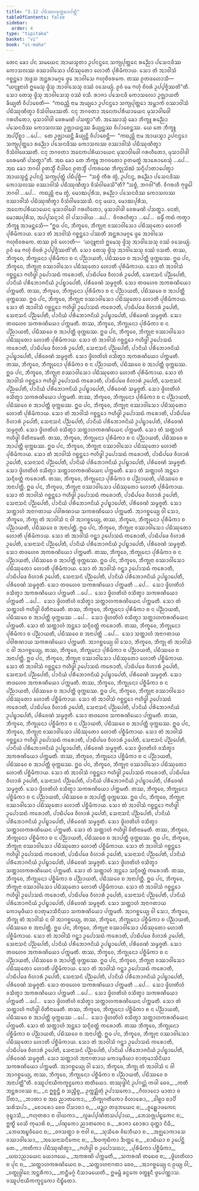 ```yaml
---
title: "3.12 ᨸᨭᩥᩔᩅᨴᩩᨠ᩠ᨠᨭᩣᨸᨲ᩠ᨲᩥ"
tableOfContents: false
sidebar:
  order: 4
type: "tipitaka"
basket: "vi"
book: "vi-maha"
---
```



<DynamicBreadcrumb />

<Division number="206" book="vi-maha">

<Paragraph number="918" book="vi-maha">
ᨲᩮᨶ ᨡᩮᩣ ᨸᨶ ᩈᨾᨿᩮᨶ ᩋᩣᨿᩈ᩠ᨾᨲᩣ ᩏᨸᨶᨶ᩠ᨴᩮᨶ ᩈᨠ᩠ᨿᨸᩩᨲ᩠ᨲᩮᨶ ᩁᨬ᩠ᨬᩮᩣ ᨸᩈᩮᨶᨴᩥᩔ ᨠᩮᩣᩈᩃᩔ ᩅᩔᩣᩅᩤᩈᩮᩣ ᨸᨭᩥᩔᩩᨲᩮᩣ ᩉᩮᩣᨲᩥ ᨸᩩᩁᩥᨾᩥᨠᩣᨿ. ᩈᩮᩣ ᨲᩴ ᩋᩣᩅᩤᩈᩴ ᨣᨧ᩠ᨨᨶ᩠ᨲᩮᩣ ᩋᨴ᩠ᨴᩈ ᩋᨶ᩠ᨲᩁᩣᨾᨣ᩠ᨣᩮ ᨴ᩠ᩅᩮ ᩋᩣᩅᩤᩈᩮ ᨻᩉᩩᨧᩦᩅᩁᨠᩮ. ᨲᩔ ᩑᨲᨴᩉᩮᩣᩈᩥ—  “ᨿᨶ᩠ᨶᩪᨶᩣᩉᩴ ᩍᨾᩮᩈᩩ ᨴ᩠ᩅᩦᩈᩩ ᩋᩣᩅᩤᩈᩮᩈᩩ ᩅᩔᩴ ᩅᩈᩮᨿ᩠ᨿᩴ. ᩑᩅᩴ ᨾᩮ ᨻᩉᩩᩴ ᨧᩦᩅᩁᩴ ᩏᨸ᩠ᨸᨩ᩠ᨩᩥᩔᨲᩦ”ᨲᩥ. ᩈᩮᩣ ᨲᩮᩈᩩ ᨴ᩠ᩅᩦᩈᩩ ᩋᩣᩅᩤᩈᩮᩈᩩ ᩅᩔᩴ ᩅᩈᩥ. ᩁᩣᨩᩣ ᨸᩈᩮᨶᨴᩥ ᨠᩮᩣᩈᩃᩮᩣ ᩏᨩ᩠ᨫᩣᨿᨲᩥ ᨡᩥᨿ᩠ᨿᨲᩥ ᩅᩥᨸᩣᨧᩮᨲᩥ—  “ᨠᨳᨬ᩠ᩉᩥ ᨶᩣᨾ ᩋᨿ᩠ᨿᩮᩣ ᩏᨸᨶᨶ᩠ᨴᩮᩣ ᩈᨠ᩠ᨿᨸᩩᨲ᩠ᨲᩮᩣ ᩋᨾ᩠ᩉᩣᨠᩴ ᩅᩔᩣᩅᩤᩈᩴ ᨸᨭᩥᩔᩩᨱᩥᨲ᩠ᩅᩣ ᩅᩥᩈᩴᩅᩤᨴᩮᩔᨲᩥ. ᨶᨶᩩ ᨽᨣᩅᨲᩣ ᩋᨶᩮᨠᨸᩁᩥᨿᩣᨿᩮᨶ ᨾᩩᩈᩣᩅᩤᨴᩮᩤ ᨣᩁᩉᩥᨲᩮᩣ, ᨾᩩᩈᩣᩅᩤᨴᩤ ᩅᩮᩁᨾᨱᩦ ᨸᩈᨲ᩠ᨳᩣ”ᨲᩥ.
</Paragraph>

<Paragraph number="919" book="vi-maha">
ᩋᩔᩮᩣᩈᩩᩴ ᨡᩮᩣ ᨽᩥᨠ᩠ᨡᩪ ᩁᨬ᩠ᨬᩮᩣ ᨸᩈᩮᨶᨴᩥᩔ ᨠᩮᩣᩈᩃᩔ ᩏᨩ᩠ᨫᩣᨿᨶ᩠ᨲᩔ ᨡᩥᨿ᩠ᨿᨶ᩠ᨲᩔ ᩅᩥᨸᩣᨧᩮᨶ᩠ᨲᩔ. ᨿᩮ ᨲᩮ ᨽᩥᨠ᩠ᨡᩪ ᩋᨸ᩠ᨸᩥᨧ᩠ᨨᩣ …ᨸᩮ…  ᨲᩮ ᩏᨩ᩠ᨫᩣᨿᨶ᩠ᨲᩥ ᨡᩥᨿ᩠ᨿᨶ᩠ᨲᩥ ᩅᩥᨸᩣᨧᩮᨶ᩠ᨲᩥ—  “ᨠᨳᨬ᩠ᩉᩥ ᨶᩣᨾ ᩋᩣᨿᩈ᩠ᨾᩣ ᩏᨸᨶᨶ᩠ᨴᩮᩣ ᩈᨠ᩠ᨿᨸᩩᨲ᩠ᨲᩮᩣ ᩁᨬ᩠ᨬᩮᩣ ᨸᩈᩮᨶᨴᩥᩔ ᨠᩮᩣᩈᩃᩔ ᩅᩔᩣᩅᩤᩈᩴ ᨸᨭᩥᩔᩩᨱᩥᨲ᩠ᩅᩣ ᩅᩥᩈᩴᩅᩤᨴᩮᩔᨲᩥ. ᨶᨶᩩ ᨽᨣᩅᨲᩣ ᩋᨶᩮᨠᨸᩁᩥᨿᩣᨿᩮᨶ ᨾᩩᩈᩣᩅᩤᨴᩮᩤ ᨣᩁᩉᩥᨲᩮᩣ, ᨾᩩᩈᩣᩅᩤᨴᩤ ᩅᩮᩁᨾᨱᩦ ᨸᩈᨲ᩠ᨳᩣ”ᨲᩥ. ᩋᨳ ᨡᩮᩣ ᨲᩮ ᨽᩥᨠ᩠ᨡᩪ ᨽᨣᩅᨲᩮᩣ ᩑᨲᨾᨲ᩠ᨳᩴ ᩋᩣᩁᩮᩣᨧᩮᩈᩩᩴ …ᨸᩮ…  ᩋᨳ ᨡᩮᩣ ᨽᨣᩅᩤ ᩑᨲᩈ᩠ᨾᩥᩴ ᨶᩥᨴᩤᨶᩮ ᩑᨲᩈ᩠ᨾᩥᩴ ᨸᨠᩁᨱᩮ ᨽᩥᨠ᩠ᨡᩩᩈᩴᨥᩴ ᩈᨶ᩠ᨶᩥᨸᩣᨲᩣᨸᩮᨲ᩠ᩅᩣ ᩋᩣᨿᩈ᩠ᨾᨶ᩠ᨲᩴ ᩏᨸᨶᨶ᩠ᨴᩴ ᩈᨠ᩠ᨿᨸᩩᨲ᩠ᨲᩴ ᨸᨭᩥᨸᩩᨧ᩠ᨨᩥ—  “ᩈᨧ᩠ᨧᩴ ᨠᩥᩁ ᨲ᩠ᩅᩴ, ᩏᨸᨶᨶ᩠ᨴ, ᩁᨬ᩠ᨬᩮᩣ ᨸᩈᩮᨶᨴᩥᩔ ᨠᩮᩣᩈᩃᩔ ᩅᩔᩣᩅᩤᩈᩴ ᨸᨭᩥᩔᩩᨱᩥᨲ᩠ᩅᩣ ᩅᩥᩈᩴᩅᩤᨴᩮᩈᩦ”ᨲᩥ? “ᩈᨧ᩠ᨧᩴ, ᨽᨣᩅᩤ”ᨲᩥ. ᩅᩥᨣᩁᩉᩥ ᨻᩩᨴ᩠ᨵᩮᩤ ᨽᨣᩅᩤ …ᨸᩮ…  ᨠᨳᨬ᩠ᩉᩥ ᨶᩣᨾ ᨲ᩠ᩅᩴ, ᨾᩮᩣᨥᨸᩩᩁᩥᩈ, ᩁᨬ᩠ᨬᩮᩣ ᨸᩈᩮᨶᨴᩥᩔ ᨠᩮᩣᩈᩃᩔ ᩅᩔᩣᩅᩤᩈᩴ ᨸᨭᩥᩔᩩᨱᩥᨲ᩠ᩅᩣ ᩅᩥᩈᩴᩅᩤᨴᩮᩔᩈᩥ. ᨶᨶᩩ ᨾᨿᩣ, ᨾᩮᩣᨥᨸᩩᩁᩥᩈ, ᩋᨶᩮᨠᨸᩁᩥᨿᩣᨿᩮᨶ ᨾᩩᩈᩣᩅᩤᨴᩮᩤ ᨣᩁᩉᩥᨲᩮᩣ, ᨾᩩᩈᩣᩅᩤᨴᩤ ᩅᩮᩁᨾᨱᩦ ᨸᩈᨲ᩠ᨳᩣ. ᨶᩮᨲᩴ, ᨾᩮᩣᨥᨸᩩᩁᩥᩈ, ᩋᨸ᩠ᨸᩈᨶ᩠ᨶᩣᨶᩴ ᩅᩤ ᨸᩈᩣᨴᩤᨿ …ᨸᩮ…  ᩅᩥᨣᩁᩉᩥᨲ᩠ᩅᩣ …ᨸᩮ…  ᨵᨾ᩠ᨾᩥᩴ ᨠᨳᩴ ᨠᨲ᩠ᩅᩣ ᨽᩥᨠ᩠ᨡᩪ ᩋᩣᨾᨶ᩠ᨲᩮᩈᩥ—
</Paragraph>

</Division>
<Division number="207" book="vi-maha">

<Paragraph number="920" book="vi-maha">
“ᩍᨵ ᨸᨶ, ᨽᩥᨠ᩠ᨡᩅᩮ, ᨽᩥᨠ᩠ᨡᩩᨶᩣ ᩅᩔᩣᩅᩤᩈᩮᩣ ᨸᨭᩥᩔᩩᨲᩮᩣ ᩉᩮᩣᨲᩥ ᨸᩩᩁᩥᨾᩥᨠᩣᨿ. ᩈᩮᩣ ᨲᩴ ᩋᩣᩅᩤᩈᩴ ᨣᨧ᩠ᨨᨶ᩠ᨲᩮᩣ ᨸᩔᨲᩥ ᩋᨶ᩠ᨲᩁᩣᨾᨣ᩠ᨣᩮ ᨴ᩠ᩅᩮ ᩋᩣᩅᩤᩈᩮ ᨻᩉᩩᨧᩦᩅᩁᨠᩮ. ᨲᩔ ᩑᩅᩴ ᩉᩮᩣᨲᩥ—  ‘ᨿᨶ᩠ᨶᩪᨶᩣᩉᩴ ᩍᨾᩮᩈᩩ ᨴ᩠ᩅᩦᩈᩩ ᩋᩣᩅᩤᩈᩮᩈᩩ ᩅᩔᩴ ᩅᩈᩮᨿ᩠ᨿᩴ. ᩑᩅᩴ ᨾᩮ ᨻᩉᩩᩴ ᨧᩦᩅᩁᩴ ᩏᨸ᩠ᨸᨩ᩠ᨩᩥᩔᨲᩦ’ᨲᩥ. ᩈᩮᩣ ᨲᩮᩈᩩ ᨴ᩠ᩅᩦᩈᩩ ᩋᩣᩅᩤᩈᩮᩈᩩ ᩅᩔᩴ ᩅᩈᨲᩥ. ᨲᩔ, ᨽᩥᨠ᩠ᨡᩅᩮ, ᨽᩥᨠ᩠ᨡᩩᨶᩮᩣ ᨸᩩᩁᩥᨾᩥᨠᩣ ᨧ ᨶ ᨸᨬ᩠ᨬᩣᨿᨲᩥ, ᨸᨭᩥᩔᩅᩮ ᨧ ᩋᩣᨸᨲ᩠ᨲᩥ ᨴᩩᨠ᩠ᨠᨭᩔ.
</Paragraph>

<Paragraph number="921" book="vi-maha">
ᩍᨵ ᨸᨶ, ᨽᩥᨠ᩠ᨡᩅᩮ, ᨽᩥᨠ᩠ᨡᩩᨶᩣ ᩅᩔᩣᩅᩤᩈᩮᩣ ᨸᨭᩥᩔᩩᨲᩮᩣ ᩉᩮᩣᨲᩥ ᨸᩩᩁᩥᨾᩥᨠᩣᨿ. ᩈᩮᩣ ᨲᩴ ᩋᩣᩅᩤᩈᩴ ᨣᨧ᩠ᨨᨶ᩠ᨲᩮᩣ ᨻᩉᩥᨴ᩠ᨵᩤ ᩏᨸᩮᩣᩈᨳᩴ ᨠᩁᩮᩣᨲᩥ, ᨸᩣᨭᩥᨸᨴᩮ ᩅᩥᩉᩣᩁᩴ ᩏᨸᩮᨲᩥ, ᩈᩮᨶᩣᩈᨶᩴ ᨸᨬ᩠ᨬᨸᩮᨲᩥ, ᨸᩣᨶᩦᨿᩴ ᨸᩁᩥᨽᩮᩣᨩᨶᩦᨿᩴ ᩏᨸᨭ᩠ᨮᩣᨸᩮᨲᩥ, ᨸᩁᩥᩅᩮᨱᩴ ᩈᨾ᩠ᨾᨩ᩠ᨩᨲᩥ. ᩈᩮᩣ ᨲᨴᩉᩮᩅ ᩋᨠᩁᨱᩦᨿᩮᩣ ᨸᨠ᩠ᨠᨾᨲᩥ. ᨲᩔ, ᨽᩥᨠ᩠ᨡᩅᩮ, ᨽᩥᨠ᩠ᨡᩩᨶᩮᩣ ᨸᩩᩁᩥᨾᩥᨠᩣ ᨧ ᨶ ᨸᨬ᩠ᨬᩣᨿᨲᩥ, ᨸᨭᩥᩔᩅᩮ ᨧ ᩋᩣᨸᨲ᩠ᨲᩥ ᨴᩩᨠ᩠ᨠᨭᩔ.
</Paragraph>

<Paragraph number="922" book="vi-maha">
ᩍᨵ ᨸᨶ, ᨽᩥᨠ᩠ᨡᩅᩮ, ᨽᩥᨠ᩠ᨡᩩᨶᩣ ᩅᩔᩣᩅᩤᩈᩮᩣ ᨸᨭᩥᩔᩩᨲᩮᩣ ᩉᩮᩣᨲᩥ ᨸᩩᩁᩥᨾᩥᨠᩣᨿ. ᩈᩮᩣ ᨲᩴ ᩋᩣᩅᩤᩈᩴ ᨣᨧ᩠ᨨᨶ᩠ᨲᩮᩣ ᨻᩉᩥᨴ᩠ᨵᩤ ᩏᨸᩮᩣᩈᨳᩴ ᨠᩁᩮᩣᨲᩥ, ᨸᩣᨭᩥᨸᨴᩮ ᩅᩥᩉᩣᩁᩴ ᩏᨸᩮᨲᩥ, ᩈᩮᨶᩣᩈᨶᩴ ᨸᨬ᩠ᨬᨸᩮᨲᩥ, ᨸᩣᨶᩦᨿᩴ ᨸᩁᩥᨽᩮᩣᨩᨶᩦᨿᩴ ᩏᨸᨭ᩠ᨮᩣᨸᩮᨲᩥ, ᨸᩁᩥᩅᩮᨱᩴ ᩈᨾ᩠ᨾᨩ᩠ᨩᨲᩥ. ᩈᩮᩣ ᨲᨴᩉᩮᩅ ᩈᨠᩁᨱᩦᨿᩮᩣ ᨸᨠ᩠ᨠᨾᨲᩥ. ᨲᩔ, ᨽᩥᨠ᩠ᨡᩅᩮ, ᨽᩥᨠ᩠ᨡᩩᨶᩮᩣ ᨸᩩᩁᩥᨾᩥᨠᩣ ᨧ ᨶ ᨸᨬ᩠ᨬᩣᨿᨲᩥ, ᨸᨭᩥᩔᩅᩮ ᨧ ᩋᩣᨸᨲ᩠ᨲᩥ ᨴᩩᨠ᩠ᨠᨭᩔ.
</Paragraph>

<Paragraph number="923" book="vi-maha">
ᩍᨵ ᨸᨶ, ᨽᩥᨠ᩠ᨡᩅᩮ, ᨽᩥᨠ᩠ᨡᩩᨶᩣ ᩅᩔᩣᩅᩤᩈᩮᩣ ᨸᨭᩥᩔᩩᨲᩮᩣ ᩉᩮᩣᨲᩥ ᨸᩩᩁᩥᨾᩥᨠᩣᨿ. ᩈᩮᩣ ᨲᩴ ᩋᩣᩅᩤᩈᩴ ᨣᨧ᩠ᨨᨶ᩠ᨲᩮᩣ ᨻᩉᩥᨴ᩠ᨵᩤ ᩏᨸᩮᩣᩈᨳᩴ ᨠᩁᩮᩣᨲᩥ, ᨸᩣᨭᩥᨸᨴᩮ ᩅᩥᩉᩣᩁᩴ ᩏᨸᩮᨲᩥ, ᩈᩮᨶᩣᩈᨶᩴ ᨸᨬ᩠ᨬᨸᩮᨲᩥ, ᨸᩣᨶᩦᨿᩴ ᨸᩁᩥᨽᩮᩣᨩᨶᩦᨿᩴ ᩏᨸᨭ᩠ᨮᩣᨸᩮᨲᩥ, ᨸᩁᩥᩅᩮᨱᩴ ᩈᨾ᩠ᨾᨩ᩠ᨩᨲᩥ. ᩈᩮᩣ ᨴ᩠ᩅᩦᩉᨲᩦᩉᩴ ᩅᩈᩥᨲ᩠ᩅᩣ ᩋᨠᩁᨱᩦᨿᩮᩣ ᨸᨠ᩠ᨠᨾᨲᩥ. ᨲᩔ, ᨽᩥᨠ᩠ᨡᩅᩮ, ᨽᩥᨠ᩠ᨡᩩᨶᩮᩣ ᨸᩩᩁᩥᨾᩥᨠᩣ ᨧ ᨶ ᨸᨬ᩠ᨬᩣᨿᨲᩥ, ᨸᨭᩥᩔᩅᩮ ᨧ ᩋᩣᨸᨲ᩠ᨲᩥ ᨴᩩᨠ᩠ᨠᨭᩔ.
</Paragraph>

<Paragraph number="924" book="vi-maha">
ᩍᨵ ᨸᨶ, ᨽᩥᨠ᩠ᨡᩅᩮ, ᨽᩥᨠ᩠ᨡᩩᨶᩣ ᩅᩔᩣᩅᩤᩈᩮᩣ ᨸᨭᩥᩔᩩᨲᩮᩣ ᩉᩮᩣᨲᩥ ᨸᩩᩁᩥᨾᩥᨠᩣᨿ. ᩈᩮᩣ ᨲᩴ ᩋᩣᩅᩤᩈᩴ ᨣᨧ᩠ᨨᨶ᩠ᨲᩮᩣ ᨻᩉᩥᨴ᩠ᨵᩤ ᩏᨸᩮᩣᩈᨳᩴ ᨠᩁᩮᩣᨲᩥ, ᨸᩣᨭᩥᨸᨴᩮ ᩅᩥᩉᩣᩁᩴ ᩏᨸᩮᨲᩥ, ᩈᩮᨶᩣᩈᨶᩴ ᨸᨬ᩠ᨬᨸᩮᨲᩥ, ᨸᩣᨶᩦᨿᩴ ᨸᩁᩥᨽᩮᩣᨩᨶᩦᨿᩴ ᩏᨸᨭ᩠ᨮᩣᨸᩮᨲᩥ, ᨸᩁᩥᩅᩮᨱᩴ ᩈᨾ᩠ᨾᨩ᩠ᨩᨲᩥ. ᩈᩮᩣ ᨴ᩠ᩅᩦᩉᨲᩦᩉᩴ ᩅᩈᩥᨲ᩠ᩅᩣ ᩈᨠᩁᨱᩦᨿᩮᩣ ᨸᨠ᩠ᨠᨾᨲᩥ. ᨲᩔ, ᨽᩥᨠ᩠ᨡᩅᩮ, ᨽᩥᨠ᩠ᨡᩩᨶᩮᩣ ᨸᩩᩁᩥᨾᩥᨠᩣ ᨧ ᨶ ᨸᨬ᩠ᨬᩣᨿᨲᩥ, ᨸᨭᩥᩔᩅᩮ ᨧ ᩋᩣᨸᨲ᩠ᨲᩥ ᨴᩩᨠ᩠ᨠᨭᩔ.
</Paragraph>

<Paragraph number="925" book="vi-maha">
ᩍᨵ ᨸᨶ, ᨽᩥᨠ᩠ᨡᩅᩮ, ᨽᩥᨠ᩠ᨡᩩᨶᩣ ᩅᩔᩣᩅᩤᩈᩮᩣ ᨸᨭᩥᩔᩩᨲᩮᩣ ᩉᩮᩣᨲᩥ ᨸᩩᩁᩥᨾᩥᨠᩣᨿ. ᩈᩮᩣ ᨲᩴ ᩋᩣᩅᩤᩈᩴ ᨣᨧ᩠ᨨᨶ᩠ᨲᩮᩣ ᨻᩉᩥᨴ᩠ᨵᩤ ᩏᨸᩮᩣᩈᨳᩴ ᨠᩁᩮᩣᨲᩥ, ᨸᩣᨭᩥᨸᨴᩮ ᩅᩥᩉᩣᩁᩴ ᩏᨸᩮᨲᩥ, ᩈᩮᨶᩣᩈᨶᩴ ᨸᨬ᩠ᨬᨸᩮᨲᩥ, ᨸᩣᨶᩦᨿᩴ ᨸᩁᩥᨽᩮᩣᨩᨶᩦᨿᩴ ᩏᨸᨭ᩠ᨮᩣᨸᩮᨲᩥ, ᨸᩁᩥᩅᩮᨱᩴ ᩈᨾ᩠ᨾᨩ᩠ᨩᨲᩥ. ᩈᩮᩣ ᨴ᩠ᩅᩦᩉᨲᩦᩉᩴ ᩅᩈᩥᨲ᩠ᩅᩣ ᩈᨲ᩠ᨲᩣᩉᨠᩁᨱᩦᨿᩮᨶ ᨸᨠ᩠ᨠᨾᨲᩥ. ᩈᩮᩣ ᨲᩴ ᩈᨲ᩠ᨲᩣᩉᩴ ᨻᩉᩥᨴ᩠ᨵᩤ ᩅᩦᨲᩥᨶᩣᨾᩮᨲᩥ. ᨲᩔ, ᨽᩥᨠ᩠ᨡᩅᩮ, ᨽᩥᨠ᩠ᨡᩩᨶᩮᩣ ᨸᩩᩁᩥᨾᩥᨠᩣ ᨧ ᨶ ᨸᨬ᩠ᨬᩣᨿᨲᩥ, ᨸᨭᩥᩔᩅᩮ ᨧ ᩋᩣᨸᨲ᩠ᨲᩥ ᨴᩩᨠ᩠ᨠᨭᩔ.
</Paragraph>

<Paragraph number="926" book="vi-maha">
ᩍᨵ ᨸᨶ, ᨽᩥᨠ᩠ᨡᩅᩮ, ᨽᩥᨠ᩠ᨡᩩᨶᩣ ᩅᩔᩣᩅᩤᩈᩮᩣ ᨸᨭᩥᩔᩩᨲᩮᩣ ᩉᩮᩣᨲᩥ ᨸᩩᩁᩥᨾᩥᨠᩣᨿ. ᩈᩮᩣ ᨲᩴ ᩋᩣᩅᩤᩈᩴ ᨣᨧ᩠ᨨᨶ᩠ᨲᩮᩣ ᨻᩉᩥᨴ᩠ᨵᩤ ᩏᨸᩮᩣᩈᨳᩴ ᨠᩁᩮᩣᨲᩥ, ᨸᩣᨭᩥᨸᨴᩮ ᩅᩥᩉᩣᩁᩴ ᩏᨸᩮᨲᩥ, ᩈᩮᨶᩣᩈᨶᩴ ᨸᨬ᩠ᨬᨸᩮᨲᩥ, ᨸᩣᨶᩦᨿᩴ ᨸᩁᩥᨽᩮᩣᨩᨶᩦᨿᩴ ᩏᨸᨭ᩠ᨮᩣᨸᩮᨲᩥ, ᨸᩁᩥᩅᩮᨱᩴ ᩈᨾ᩠ᨾᨩ᩠ᨩᨲᩥ. ᩈᩮᩣ ᨴ᩠ᩅᩦᩉᨲᩦᩉᩴ ᩅᩈᩥᨲ᩠ᩅᩣ ᩈᨲ᩠ᨲᩣᩉᨠᩁᨱᩦᨿᩮᨶ ᨸᨠ᩠ᨠᨾᨲᩥ. ᩈᩮᩣ ᨲᩴ ᩈᨲ᩠ᨲᩣᩉᩴ ᩋᨶ᩠ᨲᩮᩣ ᩈᨶ᩠ᨶᩥᩅᨲ᩠ᨲᩴ ᨠᩁᩮᩣᨲᩥ. ᨲᩔ, ᨽᩥᨠ᩠ᨡᩅᩮ, ᨽᩥᨠ᩠ᨡᩩᨶᩮᩣ ᨸᩩᩁᩥᨾᩥᨠᩣ ᨧ ᨸᨬ᩠ᨬᩣᨿᨲᩥ, ᨸᨭᩥᩔᩅᩮ ᨧ ᩋᨶᩣᨸᨲ᩠ᨲᩥ.
</Paragraph>

<Paragraph number="927" book="vi-maha">
ᩍᨵ ᨸᨶ, ᨽᩥᨠ᩠ᨡᩅᩮ, ᨽᩥᨠ᩠ᨡᩩᨶᩣ ᩅᩔᩣᩅᩤᩈᩮᩣ ᨸᨭᩥᩔᩩᨲᩮᩣ ᩉᩮᩣᨲᩥ ᨸᩩᩁᩥᨾᩥᨠᩣᨿ. ᩈᩮᩣ ᨲᩴ ᩋᩣᩅᩤᩈᩴ ᨣᨧ᩠ᨨᨶ᩠ᨲᩮᩣ ᨻᩉᩥᨴ᩠ᨵᩤ ᩏᨸᩮᩣᩈᨳᩴ ᨠᩁᩮᩣᨲᩥ, ᨸᩣᨭᩥᨸᨴᩮ ᩅᩥᩉᩣᩁᩴ ᩏᨸᩮᨲᩥ, ᩈᩮᨶᩣᩈᨶᩴ ᨸᨬ᩠ᨬᨸᩮᨲᩥ, ᨸᩣᨶᩦᨿᩴ ᨸᩁᩥᨽᩮᩣᨩᨶᩦᨿᩴ ᩏᨸᨭ᩠ᨮᩣᨸᩮᨲᩥ, ᨸᩁᩥᩅᩮᨱᩴ ᩈᨾ᩠ᨾᨩ᩠ᨩᨲᩥ. ᩈᩮᩣ ᩈᨲ᩠ᨲᩣᩉᩴ ᩋᨶᩣᨣᨲᩣᨿ ᨸᩅᩤᩁᨱᩣᨿ ᩈᨠᩁᨱᩦᨿᩮᩣ ᨸᨠ᩠ᨠᨾᨲᩥ. ᩋᩣᨣᨧ᩠ᨨᩮᨿ᩠ᨿ ᩅᩤ ᩈᩮᩣ, ᨽᩥᨠ᩠ᨡᩅᩮ, ᨽᩥᨠ᩠ᨡᩩ ᨲᩴ ᩋᩣᩅᩤᩈᩴ ᨶ ᩅᩤ ᩋᩣᨣᨧ᩠ᨨᩮᨿ᩠ᨿ, ᨲᩔ, ᨽᩥᨠ᩠ᨡᩅᩮ, ᨽᩥᨠ᩠ᨡᩩᨶᩮᩣ ᨸᩩᩁᩥᨾᩥᨠᩣ ᨧ ᨸᨬ᩠ᨬᩣᨿᨲᩥ, ᨸᨭᩥᩔᩅᩮ ᨧ ᩋᨶᩣᨸᨲ᩠ᨲᩥ.
</Paragraph>

<Paragraph number="928" book="vi-maha">
ᩍᨵ ᨸᨶ, ᨽᩥᨠ᩠ᨡᩅᩮ, ᨽᩥᨠ᩠ᨡᩩᨶᩣ ᩅᩔᩣᩅᩤᩈᩮᩣ ᨸᨭᩥᩔᩩᨲᩮᩣ ᩉᩮᩣᨲᩥ ᨸᩩᩁᩥᨾᩥᨠᩣᨿ. ᩈᩮᩣ ᨲᩴ ᩋᩣᩅᩤᩈᩴ ᨣᨶ᩠ᨲ᩠ᩅᩣ ᩏᨸᩮᩣᩈᨳᩴ ᨠᩁᩮᩣᨲᩥ, ᨸᩣᨭᩥᨸᨴᩮ ᩅᩥᩉᩣᩁᩴ ᩏᨸᩮᨲᩥ, ᩈᩮᨶᩣᩈᨶᩴ ᨸᨬ᩠ᨬᨸᩮᨲᩥ, ᨸᩣᨶᩦᨿᩴ ᨸᩁᩥᨽᩮᩣᨩᨶᩦᨿᩴ ᩏᨸᨭ᩠ᨮᩣᨸᩮᨲᩥ, ᨸᩁᩥᩅᩮᨱᩴ ᩈᨾ᩠ᨾᨩ᩠ᨩᨲᩥ. ᩈᩮᩣ ᨲᨴᩉᩮᩅ ᩋᨠᩁᨱᩦᨿᩮᩣ ᨸᨠ᩠ᨠᨾᨲᩥ. ᨲᩔ, ᨽᩥᨠ᩠ᨡᩅᩮ, ᨽᩥᨠ᩠ᨡᩩᨶᩮᩣ ᨸᩩᩁᩥᨾᩥᨠᩣ ᨧ ᨶ ᨸᨬ᩠ᨬᩣᨿᨲᩥ, ᨸᨭᩥᩔᩅᩮ ᨧ ᩋᩣᨸᨲ᩠ᨲᩥ ᨴᩩᨠ᩠ᨠᨭᩔ.
</Paragraph>

<Paragraph number="929" book="vi-maha">
ᩍᨵ ᨸᨶ, ᨽᩥᨠ᩠ᨡᩅᩮ, ᨽᩥᨠ᩠ᨡᩩᨶᩣ ᩅᩔᩣᩅᩤᩈᩮᩣ ᨸᨭᩥᩔᩩᨲᩮᩣ ᩉᩮᩣᨲᩥ ᨸᩩᩁᩥᨾᩥᨠᩣᨿ. ᩈᩮᩣ ᨲᩴ ᩋᩣᩅᩤᩈᩴ ᨣᨶ᩠ᨲ᩠ᩅᩣ ᩏᨸᩮᩣᩈᨳᩴ ᨠᩁᩮᩣᨲᩥ, ᨸᩣᨭᩥᨸᨴᩮ ᩅᩥᩉᩣᩁᩴ ᩏᨸᩮᨲᩥ, ᩈᩮᨶᩣᩈᨶᩴ ᨸᨬ᩠ᨬᨸᩮᨲᩥ, ᨸᩣᨶᩦᨿᩴ ᨸᩁᩥᨽᩮᩣᨩᨶᩦᨿᩴ ᩏᨸᨭ᩠ᨮᩣᨸᩮᨲᩥ, ᨸᩁᩥᩅᩮᨱᩴ ᩈᨾ᩠ᨾᨩ᩠ᨩᨲᩥ. ᩈᩮᩣ ᨲᨴᩉᩮᩅ ᩈᨠᩁᨱᩦᨿᩮᩣ ᨸᨠ᩠ᨠᨾᨲᩥ …ᨸᩮ…  ᩈᩮᩣ ᨴ᩠ᩅᩦᩉᨲᩦᩉᩴ ᩅᩈᩥᨲ᩠ᩅᩣ ᩋᨠᩁᨱᩦᨿᩮᩣ ᨸᨠ᩠ᨠᨾᨲᩥ …ᨸᩮ…  ᩈᩮᩣ ᨴ᩠ᩅᩦᩉᨲᩦᩉᩴ ᩅᩈᩥᨲ᩠ᩅᩣ ᩈᨠᩁᨱᩦᨿᩮᩣ ᨸᨠ᩠ᨠᨾᨲᩥ …ᨸᩮ…  ᩈᩮᩣ ᨴ᩠ᩅᩦᩉᨲᩦᩉᩴ ᩅᩈᩥᨲ᩠ᩅᩣ ᩈᨲ᩠ᨲᩣᩉᨠᩁᨱᩦᨿᩮᨶ ᨸᨠ᩠ᨠᨾᨲᩥ. ᩈᩮᩣ ᨲᩴ ᩈᨲ᩠ᨲᩣᩉᩴ ᨻᩉᩥᨴ᩠ᨵᩤ ᩅᩦᨲᩥᨶᩣᨾᩮᨲᩥ. ᨲᩔ, ᨽᩥᨠ᩠ᨡᩅᩮ, ᨽᩥᨠ᩠ᨡᩩᨶᩮᩣ ᨸᩩᩁᩥᨾᩥᨠᩣ ᨧ ᨶ ᨸᨬ᩠ᨬᩣᨿᨲᩥ, ᨸᨭᩥᩔᩅᩮ ᨧ ᩋᩣᨸᨲ᩠ᨲᩥ ᨴᩩᨠ᩠ᨠᨭᩔ …ᨸᩮ…  ᩈᩮᩣ ᨴ᩠ᩅᩦᩉᨲᩦᩉᩴ ᩅᩈᩥᨲ᩠ᩅᩣ ᩈᨲ᩠ᨲᩣᩉᨠᩁᨱᩦᨿᩮᨶ ᨸᨠ᩠ᨠᨾᨲᩥ. ᩈᩮᩣ ᨲᩴ ᩈᨲ᩠ᨲᩣᩉᩴ ᩋᨶ᩠ᨲᩮᩣ ᩈᨶ᩠ᨶᩥᩅᨲ᩠ᨲᩴ ᨠᩁᩮᩣᨲᩥ. ᨲᩔ, ᨽᩥᨠ᩠ᨡᩅᩮ, ᨽᩥᨠ᩠ᨡᩩᨶᩮᩣ ᨸᩩᩁᩥᨾᩥᨠᩣ ᨧ ᨸᨬ᩠ᨬᩣᨿᨲᩥ, ᨸᨭᩥᩔᩅᩮ ᨧ ᩋᨶᩣᨸᨲ᩠ᨲᩥ …ᨸᩮ…  ᩈᩮᩣ ᩈᨲ᩠ᨲᩣᩉᩴ ᩋᨶᩣᨣᨲᩣᨿ ᨸᩅᩤᩁᨱᩣᨿ ᩈᨠᩁᨱᩦᨿᩮᩣ ᨸᨠ᩠ᨠᨾᨲᩥ. ᩋᩣᨣᨧ᩠ᨨᩮᨿ᩠ᨿ ᩅᩤ ᩈᩮᩣ, ᨽᩥᨠ᩠ᨡᩅᩮ, ᨽᩥᨠ᩠ᨡᩩ ᨲᩴ ᩋᩣᩅᩤᩈᩴ ᨶ ᩅᩤ ᩋᩣᨣᨧ᩠ᨨᩮᨿ᩠ᨿ, ᨲᩔ, ᨽᩥᨠ᩠ᨡᩅᩮ, ᨽᩥᨠ᩠ᨡᩩᨶᩮᩣ ᨸᩩᩁᩥᨾᩥᨠᩣ ᨧ ᨸᨬ᩠ᨬᩣᨿᨲᩥ, ᨸᨭᩥᩔᩅᩮ ᨧ ᩋᨶᩣᨸᨲ᩠ᨲᩥ.
</Paragraph>

</Division>
<Division number="208" book="vi-maha">

<Paragraph number="930" book="vi-maha">
ᩍᨵ ᨸᨶ, ᨽᩥᨠ᩠ᨡᩅᩮ, ᨽᩥᨠ᩠ᨡᩩᨶᩣ ᩅᩔᩣᩅᩤᩈᩮᩣ ᨸᨭᩥᩔᩩᨲᩮᩣ ᩉᩮᩣᨲᩥ ᨸᨧ᩠ᨨᩥᨾᩥᨠᩣᨿ. ᩈᩮᩣ ᨲᩴ ᩋᩣᩅᩤᩈᩴ ᨣᨧ᩠ᨨᨶ᩠ᨲᩮᩣ ᨻᩉᩥᨴ᩠ᨵᩤ ᩏᨸᩮᩣᩈᨳᩴ ᨠᩁᩮᩣᨲᩥ, ᨸᩣᨭᩥᨸᨴᩮ ᩅᩥᩉᩣᩁᩴ ᩏᨸᩮᨲᩥ, ᩈᩮᨶᩣᩈᨶᩴ ᨸᨬ᩠ᨬᨸᩮᨲᩥ, ᨸᩣᨶᩦᨿᩴ ᨸᩁᩥᨽᩮᩣᨩᨶᩦᨿᩴ ᩏᨸᨭ᩠ᨮᩣᨸᩮᨲᩥ, ᨸᩁᩥᩅᩮᨱᩴ ᩈᨾ᩠ᨾᨩ᩠ᨩᨲᩥ. ᩈᩮᩣ ᨲᨴᩉᩮᩅ ᩋᨠᩁᨱᩦᨿᩮᩣ ᨸᨠ᩠ᨠᨾᨲᩥ. ᨲᩔ, ᨽᩥᨠ᩠ᨡᩅᩮ, ᨽᩥᨠ᩠ᨡᩩᨶᩮᩣ ᨸᨧ᩠ᨨᩥᨾᩥᨠᩣ ᨧ ᨶ ᨸᨬ᩠ᨬᩣᨿᨲᩥ, ᨸᨭᩥᩔᩅᩮ ᨧ ᩋᩣᨸᨲ᩠ᨲᩥ ᨴᩩᨠ᩠ᨠᨭᩔ.
</Paragraph>

<Paragraph number="931" book="vi-maha">
ᩍᨵ ᨸᨶ, ᨽᩥᨠ᩠ᨡᩅᩮ, ᨽᩥᨠ᩠ᨡᩩᨶᩣ ᩅᩔᩣᩅᩤᩈᩮᩣ ᨸᨭᩥᩔᩩᨲᩮᩣ ᩉᩮᩣᨲᩥ ᨸᨧ᩠ᨨᩥᨾᩥᨠᩣᨿ. ᩈᩮᩣ ᨲᩴ ᩋᩣᩅᩤᩈᩴ ᨣᨧ᩠ᨨᨶ᩠ᨲᩮᩣ ᨻᩉᩥᨴ᩠ᨵᩤ ᩏᨸᩮᩣᩈᨳᩴ ᨠᩁᩮᩣᨲᩥ, ᨸᩣᨭᩥᨸᨴᩮ ᩅᩥᩉᩣᩁᩴ ᩏᨸᩮᨲᩥ, ᩈᩮᨶᩣᩈᨶᩴ ᨸᨬ᩠ᨬᨸᩮᨲᩥ, ᨸᩣᨶᩦᨿᩴ ᨸᩁᩥᨽᩮᩣᨩᨶᩦᨿᩴ ᩏᨸᨭ᩠ᨮᩣᨸᩮᨲᩥ, ᨸᩁᩥᩅᩮᨱᩴ ᩈᨾ᩠ᨾᨩ᩠ᨩᨲᩥ. ᩈᩮᩣ ᨲᨴᩉᩮᩅ ᩈᨠᩁᨱᩦᨿᩮᩣ ᨸᨠ᩠ᨠᨾᨲᩥ. ᨲᩔ, ᨽᩥᨠ᩠ᨡᩅᩮ, ᨽᩥᨠ᩠ᨡᩩᨶᩮᩣ ᨸᨧ᩠ᨨᩥᨾᩥᨠᩣ ᨧ ᨶ ᨸᨬ᩠ᨬᩣᨿᨲᩥ, ᨸᨭᩥᩔᩅᩮ ᨧ ᩋᩣᨸᨲ᩠ᨲᩥ ᨴᩩᨠ᩠ᨠᨭᩔ.
</Paragraph>

<Paragraph number="932" book="vi-maha">
ᩍᨵ ᨸᨶ, ᨽᩥᨠ᩠ᨡᩅᩮ, ᨽᩥᨠ᩠ᨡᩩᨶᩣ ᩅᩔᩣᩅᩤᩈᩮᩣ ᨸᨭᩥᩔᩩᨲᩮᩣ ᩉᩮᩣᨲᩥ ᨸᨧ᩠ᨨᩥᨾᩥᨠᩣᨿ. ᩈᩮᩣ ᨲᩴ ᩋᩣᩅᩤᩈᩴ ᨣᨧ᩠ᨨᨶ᩠ᨲᩮᩣ ᨻᩉᩥᨴ᩠ᨵᩤ ᩏᨸᩮᩣᩈᨳᩴ ᨠᩁᩮᩣᨲᩥ, ᨸᩣᨭᩥᨸᨴᩮ ᩅᩥᩉᩣᩁᩴ ᩏᨸᩮᨲᩥ, ᩈᩮᨶᩣᩈᨶᩴ ᨸᨬ᩠ᨬᨸᩮᨲᩥ, ᨸᩣᨶᩦᨿᩴ ᨸᩁᩥᨽᩮᩣᨩᨶᩦᨿᩴ ᩏᨸᨭ᩠ᨮᩣᨸᩮᨲᩥ, ᨸᩁᩥᩅᩮᨱᩴ ᩈᨾ᩠ᨾᨩ᩠ᨩᨲᩥ. ᩈᩮᩣ ᨴ᩠ᩅᩦᩉᨲᩦᩉᩴ ᩅᩈᩥᨲ᩠ᩅᩣ ᩋᨠᩁᨱᩦᨿᩮᩣ ᨸᨠ᩠ᨠᨾᨲᩥ. ᨲᩔ, ᨽᩥᨠ᩠ᨡᩅᩮ, ᨽᩥᨠ᩠ᨡᩩᨶᩮᩣ ᨸᨧ᩠ᨨᩥᨾᩥᨠᩣ ᨧ ᨶ ᨸᨬ᩠ᨬᩣᨿᨲᩥ, ᨸᨭᩥᩔᩅᩮ ᨧ ᩋᩣᨸᨲ᩠ᨲᩥ ᨴᩩᨠ᩠ᨠᨭᩔ.
</Paragraph>

<Paragraph number="933" book="vi-maha">
ᩍᨵ ᨸᨶ, ᨽᩥᨠ᩠ᨡᩅᩮ, ᨽᩥᨠ᩠ᨡᩩᨶᩣ ᩅᩔᩣᩅᩤᩈᩮᩣ ᨸᨭᩥᩔᩩᨲᩮᩣ ᩉᩮᩣᨲᩥ ᨸᨧ᩠ᨨᩥᨾᩥᨠᩣᨿ. ᩈᩮᩣ ᨲᩴ ᩋᩣᩅᩤᩈᩴ ᨣᨧ᩠ᨨᨶ᩠ᨲᩮᩣ ᨻᩉᩥᨴ᩠ᨵᩤ ᩏᨸᩮᩣᩈᨳᩴ ᨠᩁᩮᩣᨲᩥ, ᨸᩣᨭᩥᨸᨴᩮ ᩅᩥᩉᩣᩁᩴ ᩏᨸᩮᨲᩥ, ᩈᩮᨶᩣᩈᨶᩴ ᨸᨬ᩠ᨬᨸᩮᨲᩥ, ᨸᩣᨶᩦᨿᩴ ᨸᩁᩥᨽᩮᩣᨩᨶᩦᨿᩴ ᩏᨸᨭ᩠ᨮᩣᨸᩮᨲᩥ, ᨸᩁᩥᩅᩮᨱᩴ ᩈᨾ᩠ᨾᨩ᩠ᨩᨲᩥ. ᩈᩮᩣ ᨴ᩠ᩅᩦᩉᨲᩦᩉᩴ ᩅᩈᩥᨲ᩠ᩅᩣ ᩈᨠᩁᨱᩦᨿᩮᩣ ᨸᨠ᩠ᨠᨾᨲᩥ. ᨲᩔ, ᨽᩥᨠ᩠ᨡᩅᩮ, ᨽᩥᨠ᩠ᨡᩩᨶᩮᩣ ᨸᨧ᩠ᨨᩥᨾᩥᨠᩣ ᨧ ᨶ ᨸᨬ᩠ᨬᩣᨿᨲᩥ, ᨸᨭᩥᩔᩅᩮ ᨧ ᩋᩣᨸᨲ᩠ᨲᩥ ᨴᩩᨠ᩠ᨠᨭᩔ.
</Paragraph>

<Paragraph number="934" book="vi-maha">
ᩍᨵ ᨸᨶ, ᨽᩥᨠ᩠ᨡᩅᩮ, ᨽᩥᨠ᩠ᨡᩩᨶᩣ ᩅᩔᩣᩅᩤᩈᩮᩣ ᨸᨭᩥᩔᩩᨲᩮᩣ ᩉᩮᩣᨲᩥ ᨸᨧ᩠ᨨᩥᨾᩥᨠᩣᨿ. ᩈᩮᩣ ᨲᩴ ᩋᩣᩅᩤᩈᩴ ᨣᨧ᩠ᨨᨶ᩠ᨲᩮᩣ ᨻᩉᩥᨴ᩠ᨵᩤ ᩏᨸᩮᩣᩈᨳᩴ ᨠᩁᩮᩣᨲᩥ, ᨸᩣᨭᩥᨸᨴᩮ ᩅᩥᩉᩣᩁᩴ ᩏᨸᩮᨲᩥ, ᩈᩮᨶᩣᩈᨶᩴ ᨸᨬ᩠ᨬᨸᩮᨲᩥ, ᨸᩣᨶᩦᨿᩴ ᨸᩁᩥᨽᩮᩣᨩᨶᩦᨿᩴ ᩏᨸᨭ᩠ᨮᩣᨸᩮᨲᩥ, ᨸᩁᩥᩅᩮᨱᩴ ᩈᨾ᩠ᨾᨩ᩠ᨩᨲᩥ. ᩈᩮᩣ ᨴ᩠ᩅᩦᩉᨲᩦᩉᩴ ᩅᩈᩥᨲ᩠ᩅᩣ ᩈᨲ᩠ᨲᩣᩉᨠᩁᨱᩦᨿᩮᨶ ᨸᨠ᩠ᨠᨾᨲᩥ. ᩈᩮᩣ ᨲᩴ ᩈᨲ᩠ᨲᩣᩉᩴ ᨻᩉᩥᨴ᩠ᨵᩤ ᩅᩦᨲᩥᨶᩣᨾᩮᨲᩥ. ᨲᩔ, ᨽᩥᨠ᩠ᨡᩅᩮ, ᨽᩥᨠ᩠ᨡᩩᨶᩮᩣ ᨸᨧ᩠ᨨᩥᨾᩥᨠᩣ ᨧ ᨶ ᨸᨬ᩠ᨬᩣᨿᨲᩥ, ᨸᨭᩥᩔᩅᩮ ᨧ ᩋᩣᨸᨲ᩠ᨲᩥ ᨴᩩᨠ᩠ᨠᨭᩔ.
</Paragraph>

<Paragraph number="935" book="vi-maha">
ᩍᨵ ᨸᨶ, ᨽᩥᨠ᩠ᨡᩅᩮ, ᨽᩥᨠ᩠ᨡᩩᨶᩣ ᩅᩔᩣᩅᩤᩈᩮᩣ ᨸᨭᩥᩔᩩᨲᩮᩣ ᩉᩮᩣᨲᩥ ᨸᨧ᩠ᨨᩥᨾᩥᨠᩣᨿ. ᩈᩮᩣ ᨲᩴ ᩋᩣᩅᩤᩈᩴ ᨣᨧ᩠ᨨᨶ᩠ᨲᩮᩣ ᨻᩉᩥᨴ᩠ᨵᩤ ᩏᨸᩮᩣᩈᨳᩴ ᨠᩁᩮᩣᨲᩥ, ᨸᩣᨭᩥᨸᨴᩮ ᩅᩥᩉᩣᩁᩴ ᩏᨸᩮᨲᩥ, ᩈᩮᨶᩣᩈᨶᩴ ᨸᨬ᩠ᨬᨸᩮᨲᩥ, ᨸᩣᨶᩦᨿᩴ ᨸᩁᩥᨽᩮᩣᨩᨶᩦᨿᩴ ᩏᨸᨭ᩠ᨮᩣᨸᩮᨲᩥ, ᨸᩁᩥᩅᩮᨱᩴ ᩈᨾ᩠ᨾᨩ᩠ᨩᨲᩥ. ᩈᩮᩣ ᨴ᩠ᩅᩦᩉᨲᩦᩉᩴ ᩅᩈᩥᨲ᩠ᩅᩣ ᩈᨲ᩠ᨲᩣᩉᨠᩁᨱᩦᨿᩮᨶ ᨸᨠ᩠ᨠᨾᨲᩥ. ᩈᩮᩣ ᨲᩴ ᩈᨲ᩠ᨲᩣᩉᩴ ᩋᨶ᩠ᨲᩮᩣ ᩈᨶ᩠ᨶᩥᩅᨲ᩠ᨲᩴ ᨠᩁᩮᩣᨲᩥ. ᨲᩔ, ᨽᩥᨠ᩠ᨡᩅᩮ, ᨽᩥᨠ᩠ᨡᩩᨶᩮᩣ ᨸᨧ᩠ᨨᩥᨾᩥᨠᩣ ᨧ ᨸᨬ᩠ᨬᩣᨿᨲᩥ, ᨸᨭᩥᩔᩅᩮ ᨧ ᩋᨶᩣᨸᨲ᩠ᨲᩥ.
</Paragraph>

<Paragraph number="936" book="vi-maha">
ᩍᨵ ᨸᨶ, ᨽᩥᨠ᩠ᨡᩅᩮ, ᨽᩥᨠ᩠ᨡᩩᨶᩣ ᩅᩔᩣᩅᩤᩈᩮᩣ ᨸᨭᩥᩔᩩᨲᩮᩣ ᩉᩮᩣᨲᩥ ᨸᨧ᩠ᨨᩥᨾᩥᨠᩣᨿ. ᩈᩮᩣ ᨲᩴ ᩋᩣᩅᩤᩈᩴ ᨣᨧ᩠ᨨᨶ᩠ᨲᩮᩣ ᨻᩉᩥᨴ᩠ᨵᩤ ᩏᨸᩮᩣᩈᨳᩴ ᨠᩁᩮᩣᨲᩥ, ᨸᩣᨭᩥᨸᨴᩮ ᩅᩥᩉᩣᩁᩴ ᩏᨸᩮᨲᩥ, ᩈᩮᨶᩣᩈᨶᩴ ᨸᨬ᩠ᨬᨸᩮᨲᩥ, ᨸᩣᨶᩦᨿᩴ ᨸᩁᩥᨽᩮᩣᨩᨶᩦᨿᩴ ᩏᨸᨭ᩠ᨮᩣᨸᩮᨲᩥ, ᨸᩁᩥᩅᩮᨱᩴ ᩈᨾ᩠ᨾᨩ᩠ᨩᨲᩥ. ᩈᩮᩣ ᩈᨲ᩠ᨲᩣᩉᩴ ᩋᨶᩣᨣᨲᩣᨿ ᨠᩮᩣᨾᩩᨴᩥᨿᩣ ᨧᩣᨲᩩᨾᩣᩈᩥᨶᩥᨿᩣ ᩈᨠᩁᨱᩦᨿᩮᩣ ᨸᨠ᩠ᨠᨾᨲᩥ. ᩋᩣᨣᨧ᩠ᨨᩮᨿ᩠ᨿ ᩅᩤ ᩈᩮᩣ, ᨽᩥᨠ᩠ᨡᩅᩮ, ᨽᩥᨠ᩠ᨡᩩ ᨲᩴ ᩋᩣᩅᩤᩈᩴ ᨶ ᩅᩤ ᩋᩣᨣᨧ᩠ᨨᩮᨿ᩠ᨿ, ᨲᩔ, ᨽᩥᨠ᩠ᨡᩅᩮ, ᨽᩥᨠ᩠ᨡᩩᨶᩮᩣ ᨸᨧ᩠ᨨᩥᨾᩥᨠᩣ ᨧ ᨸᨬ᩠ᨬᩣᨿᨲᩥ, ᨸᨭᩥᩔᩅᩮ ᨧ ᩋᨶᩣᨸᨲ᩠ᨲᩥ.
</Paragraph>

<Paragraph number="937" book="vi-maha">
ᩍᨵ ᨸᨶ, ᨽᩥᨠ᩠ᨡᩅᩮ, ᨽᩥᨠ᩠ᨡᩩᨶᩣ ᩅᩔᩣᩅᩤᩈᩮᩣ ᨸᨭᩥᩔᩩᨲᩮᩣ ᩉᩮᩣᨲᩥ ᨸᨧ᩠ᨨᩥᨾᩥᨠᩣᨿ. ᩈᩮᩣ ᨲᩴ ᩋᩣᩅᩤᩈᩴ ᨣᨶ᩠ᨲ᩠ᩅᩣ ᩏᨸᩮᩣᩈᨳᩴ ᨠᩁᩮᩣᨲᩥ, ᨸᩣᨭᩥᨸᨴᩮ ᩅᩥᩉᩣᩁᩴ ᩏᨸᩮᨲᩥ, ᩈᩮᨶᩣᩈᨶᩴ ᨸᨬ᩠ᨬᨸᩮᨲᩥ, ᨸᩣᨶᩦᨿᩴ ᨸᩁᩥᨽᩮᩣᨩᨶᩦᨿᩴ ᩏᨸᨭ᩠ᨮᩣᨸᩮᨲᩥ, ᨸᩁᩥᩅᩮᨱᩴ ᩈᨾ᩠ᨾᨩ᩠ᨩᨲᩥ. ᩈᩮᩣ ᨲᨴᩉᩮᩅ ᩋᨠᩁᨱᩦᨿᩮᩣ ᨸᨠ᩠ᨠᨾᨲᩥ. ᨲᩔ, ᨽᩥᨠ᩠ᨡᩅᩮ, ᨽᩥᨠ᩠ᨡᩩᨶᩮᩣ ᨸᨧ᩠ᨨᩥᨾᩥᨠᩣ ᨧ ᨶ ᨸᨬ᩠ᨬᩣᨿᨲᩥ, ᨸᨭᩥᩔᩅᩮ ᨧ ᩋᩣᨸᨲ᩠ᨲᩥ ᨴᩩᨠ᩠ᨠᨭᩔ.
</Paragraph>

<Paragraph number="938" book="vi-maha">
ᩍᨵ ᨸᨶ, ᨽᩥᨠ᩠ᨡᩅᩮ, ᨽᩥᨠ᩠ᨡᩩᨶᩣ ᩅᩔᩣᩅᩤᩈᩮᩣ ᨸᨭᩥᩔᩩᨲᩮᩣ ᩉᩮᩣᨲᩥ ᨸᨧ᩠ᨨᩥᨾᩥᨠᩣᨿ. ᩈᩮᩣ ᨲᩴ ᩋᩣᩅᩤᩈᩴ ᨣᨶ᩠ᨲ᩠ᩅᩣ ᩏᨸᩮᩣᩈᨳᩴ ᨠᩁᩮᩣᨲᩥ, ᨸᩣᨭᩥᨸᨴᩮ ᩅᩥᩉᩣᩁᩴ ᩏᨸᩮᨲᩥ, ᩈᩮᨶᩣᩈᨶᩴ ᨸᨬ᩠ᨬᨸᩮᨲᩥ, ᨸᩣᨶᩦᨿᩴ ᨸᩁᩥᨽᩮᩣᨩᨶᩦᨿᩴ ᩏᨸᨭ᩠ᨮᩣᨸᩮᨲᩥ, ᨸᩁᩥᩅᩮᨱᩴ ᩈᨾ᩠ᨾᨩ᩠ᨩᨲᩥ. ᩈᩮᩣ ᨲᨴᩉᩮᩅ ᩈᨠᩁᨱᩦᨿᩮᩣ ᨸᨠ᩠ᨠᨾᨲᩥ …ᨸᩮ…  ᩈᩮᩣ ᨴ᩠ᩅᩦᩉᨲᩦᩉᩴ ᩅᩈᩥᨲ᩠ᩅᩣ ᩋᨠᩁᨱᩦᨿᩮᩣ ᨸᨠ᩠ᨠᨾᨲᩥ …ᨸᩮ…  ᩈᩮᩣ ᨴ᩠ᩅᩦᩉᨲᩦᩉᩴ ᩅᩈᩥᨲ᩠ᩅᩣ ᩈᨠᩁᨱᩦᨿᩮᩣ ᨸᨠ᩠ᨠᨾᨲᩥ …ᨸᩮ…  ᩈᩮᩣ ᨴ᩠ᩅᩦᩉᨲᩦᩉᩴ ᩅᩈᩥᨲ᩠ᩅᩣ ᩈᨲ᩠ᨲᩣᩉᨠᩁᨱᩦᨿᩮᨶ ᨸᨠ᩠ᨠᨾᨲᩥ. ᩈᩮᩣ ᨲᩴ ᩈᨲ᩠ᨲᩣᩉᩴ ᨻᩉᩥᨴ᩠ᨵᩤ ᩅᩦᨲᩥᨶᩣᨾᩮᨲᩥ. ᨲᩔ, ᨽᩥᨠ᩠ᨡᩅᩮ, ᨽᩥᨠ᩠ᨡᩩᨶᩮᩣ ᨸᨧ᩠ᨨᩥᨾᩥᨠᩣ ᨧ ᨶ ᨸᨬ᩠ᨬᩣᨿᨲᩥ, ᨸᨭᩥᩔᩅᩮ ᨧ ᩋᩣᨸᨲ᩠ᨲᩥ ᨴᩩᨠ᩠ᨠᨭᩔ …ᨸᩮ…  ᩈᩮᩣ ᨴ᩠ᩅᩦᩉᨲᩦᩉᩴ ᩅᩈᩥᨲ᩠ᩅᩣ ᩈᨲ᩠ᨲᩣᩉᨠᩁᨱᩦᨿᩮᨶ ᨸᨠ᩠ᨠᨾᨲᩥ. ᩈᩮᩣ ᨲᩴ ᩈᨲ᩠ᨲᩣᩉᩴ ᩋᨶ᩠ᨲᩮᩣ ᩈᨶ᩠ᨶᩥᩅᨲ᩠ᨲᩴ ᨠᩁᩮᩣᨲᩥ. ᨲᩔ ᨽᩥᨠ᩠ᨡᩅᩮ, ᨽᩥᨠ᩠ᨡᩩᨶᩮᩣ ᨸᨧ᩠ᨨᩥᨾᩥᨠᩣ ᨧ ᨸᨬ᩠ᨬᩣᨿᨲᩥ, ᨸᨭᩥᩔᩅᩮ ᨧ ᩋᨶᩣᨸᨲ᩠ᨲᩥ.
</Paragraph>

<Paragraph number="939" book="vi-maha">
ᩍᨵ ᨸᨶ, ᨽᩥᨠ᩠ᨡᩅᩮ, ᨽᩥᨠ᩠ᨡᩩᨶᩣ ᩅᩔᩣᩅᩤᩈᩮᩣ ᨸᨭᩥᩔᩩᨲᩮᩣ ᩉᩮᩣᨲᩥ ᨸᨧ᩠ᨨᩥᨾᩥᨠᩣᨿ. ᩈᩮᩣ ᨲᩴ ᩋᩣᩅᩤᩈᩴ ᨣᨶ᩠ᨲ᩠ᩅᩣ ᩏᨸᩮᩣᩈᨳᩴ ᨠᩁᩮᩣᨲᩥ, ᨸᩣᨭᩥᨸᨴᩮ ᩅᩥᩉᩣᩁᩴ ᩏᨸᩮᨲᩥ, ᩈᩮᨶᩣᩈᨶᩴ ᨸᨬ᩠ᨬᨸᩮᨲᩥ, ᨸᩣᨶᩦᨿᩴ ᨸᩁᩥᨽᩮᩣᨩᨶᩦᨿᩴ ᩏᨸᨭ᩠ᨮᩣᨸᩮᨲᩥ, ᨸᩁᩥᩅᩮᨱᩴ ᩈᨾ᩠ᨾᨩ᩠ᨩᨲᩥ. ᩈᩮᩣ ᩈᨲ᩠ᨲᩣᩉᩴ ᩋᨶᩣᨣᨲᩣᨿ ᨠᩮᩣᨾᩩᨴᩥᨿᩣ ᨧᩣᨲᩩᨾᩣᩈᩥᨶᩥᨿᩣ ᩈᨠᩁᨱᩦᨿᩮᩣ ᨸᨠ᩠ᨠᨾᨲᩥ. ᩋᩣᨣᨧ᩠ᨨᩮᨿ᩠ᨿ ᩅᩤ ᩈᩮᩣ, ᨽᩥᨠ᩠ᨡᩅᩮ, ᨽᩥᨠ᩠ᨡᩩ ᨲᩴ ᩋᩣᩅᩤᩈᩴ ᨶ ᩅᩤ ᩋᩣᨣᨧ᩠ᨨᩮᨿ᩠ᨿ, ᨲᩔ, ᨽᩥᨠ᩠ᨡᩅᩮ, ᨽᩥᨠ᩠ᨡᩩᨶᩮᩣ ᨸᨧ᩠ᨨᩥᨾᩥᨠᩣ ᨧ ᨸᨬ᩠ᨬᩣᨿᨲᩥ, ᨸᨭᩥᩔᩅᩮ ᨧ ᩋᨶᩣᨸᨲ᩠ᨲᩦ”ᨲᩥ.

</Paragraph>
</Division>

<Paragraph number="940" type="center" book="vi-maha">
ᩅᩔᩪᨸᨶᩣᨿᩥᨠᨠ᩠ᨡᨶ᩠ᨵᨠᩮᩣ ᨲᨲᩥᨿᩮᩣ.



</Paragraph>

<Paragraph number="941" type="center" book="vi-maha">
ᨲᩔᩩᨴ᩠ᨴᩤᨶᩴ


</Paragraph>

<Paragraph number="942" book="vi-maha">
ᩏᨸᨣᨶ᩠ᨲᩩᩴ ᨠᨴᩤ ᨧᩮᩅ,_  
_ᨠᨲᩥ ᩋᨶ᩠ᨲᩁᩣᩅᩔ ᨧ;_  
_ᨶ ᩍᨧ᩠ᨨᨶ᩠ᨲᩥ ᨧ ᩈᨬ᩠ᨧᩥᨧ᩠ᨧ,_  
ᩏᨠ᩠ᨠᨯ᩠ᨰᩥᨲᩩᩴ ᩏᨸᩣᩈᨠᩮᩣ._  

</Paragraph>

<Paragraph number="943" type="verses" book="vi-maha">
_ᨣᩥᩃᩣᨶᩮᩣ ᨾᩣᨲᩣ ᨧ ᨸᩥᨲᩣ,_  
_ᨽᩣᨲᩣ ᨧ ᩋᨳ ᨬᩣᨲᨠᩮᩣ;_  
_ᨽᩥᨠ᩠ᨡᩩᨣᨲᩥᨠᩮᩣ ᩅᩥᩉᩣᩁᩮᩣ,_  
_ᩅᩤᩊᩣ ᨧᩣᨸᩥ ᩈᩁᩦᩈᨸᩣ._  

</Paragraph>

<Paragraph number="944" type="verses" book="vi-maha">
_ᨧᩮᩣᩁᩮᩣ ᨧᩮᩅ ᨸᩥᩈᩣᨧᩣ ᨧ,_  
_ᨴᨯ᩠ᨰᩣ ᨲᨴᩩᨽᨿᩮᨶ ᨧ;_  
_ᩅᩪᩊ᩠ᩉᩮᩣᨴᨠᩮᨶ ᩅᩩᨭ᩠ᨮᩣᩈᩥ,_  
_ᨻᩉᩩᨲᩁᩣ ᨧ ᨴᩤᨿᨠᩣ._  

</Paragraph>

<Paragraph number="945" type="verses" book="vi-maha">
_ᩃᩪᨡᨸ᩠ᨸᨱᩦᨲᩈᨸ᩠ᨸᩣᨿ,_  
_ᨽᩮᩈᨩ᩠ᨩᩩᨸᨭ᩠ᨮᨠᩮᨶ ᨧ;_  
ᩍᨲ᩠ᨳᩦ ᩅᩮᩈᩦ ᨠᩩᨾᩣᩁᩦ ᨧ,_  
_ᨸᨱ᩠ᨯᨠᩮᩣ ᨬᩣᨲᨠᩮᨶ ᨧ._  

</Paragraph>

<Paragraph number="946" type="verses" book="vi-maha">
_ᩁᩣᨩᩣ ᨧᩮᩣᩁᩣ ᨵᩩᨲ᩠ᨲᩣ ᨶᩥᨵᩥ,_  
_ᨽᩮᨴᩋᨭ᩠ᨮᩅᩥᨵᩮᨶ ᨧ;_  
_ᩅᨩᩈᨲ᩠ᨳᩣ ᨧ ᨶᩣᩅᩤ ᨧ,_  
_ᩈᩩᩈᩥᩁᩮ ᩅᩥᨭᨽᩥᨿᩣ ᨧ._  

</Paragraph>

<Paragraph number="947" type="verses" book="vi-maha">
_ᩋᨩ᩠ᨫᩮᩣᨠᩣᩈᩮ ᩅᩔᩣᩅᩤᩈᩮᩣ,_  
_ᩋᩈᩮᨶᩣᩈᨶᩥᨠᩮᨶ ᨧ;_  
_ᨨᩅᨠᩩᨭᩥᨠᩣ ᨨᨲ᩠ᨲᩮ ᨧ,_  
_ᨧᩣᨭᩥᨿᩣ ᨧ ᩏᨸᩮᨶ᩠ᨲᩥ ᨲᩮ._  

</Paragraph>

<Paragraph number="948" type="verses" book="vi-maha">
_ᨠᨲᩥᨠᩣ ᨸᨭᩥᩔᩩᨱᩥᨲ᩠ᩅᩣ,_  
_ᨻᩉᩥᨴ᩠ᨵᩤ ᨧ ᩏᨸᩮᩣᩈᨳᩣ;_  
_ᨸᩩᩁᩥᨾᩥᨠᩣ ᨸᨧ᩠ᨨᩥᨾᩥᨠᩣ,_  
_ᨿᨳᩣᨬᩣᨿᩮᨶ ᨿᩮᩣᨩᨿᩮ._  

</Paragraph>

<Paragraph number="949" type="verses" book="vi-maha">
_ᩋᨠᩁᨱᩦ ᨸᨠ᩠ᨠᨾᨲᩥ,_  
_ᩈᨠᩁᨱᩦ ᨲᨳᩮᩅ ᨧ;_  
_ᨴ᩠ᩅᩦᩉᨲᩦᩉᩣ ᨧ ᨸᩩᨶ ᨧ,_  
_ᩈᨲ᩠ᨲᩣᩉᨠᩁᨱᩦᨿᩮᨶ ᨧ._  

</Paragraph>

<Paragraph number="950" type="verses" book="vi-maha">
_ᩈᨲ᩠ᨲᩣᩉᨶᩣᨣᨲᩣ ᨧᩮᩅ,_  
_ᩋᩣᨣᨧ᩠ᨨᩮᨿ᩠ᨿ ᨶ ᩑᨿ᩠ᨿ ᩅᩤ;_  
_ᩅᨲ᩠ᨳᩩᨴ᩠ᨴᩤᨶᩮ ᩋᨶ᩠ᨲᩁᩥᨠᩣ,_  
_ᨲᨶ᩠ᨲᩥᨾᨣ᩠ᨣᩴ ᨶᩥᩈᩣᨾᨿᩮᨲᩥ._  


</Paragraph>

<Paragraph number="951" type="center" book="vi-maha">
ᩍᨾᨾ᩠ᩉᩥ ᨡᨶ᩠ᨵᨠᩮ ᩅᨲ᩠ᨳᩪᨶᩥ ᨴ᩠ᩅᩮᨸᨱ᩠ᨱᩣᩈ.



</Paragraph>

<Paragraph number="952" type="center" book="vi-maha">
ᩅᩔᩪᨸᨶᩣᨿᩥᨠᨠ᩠ᨡᨶ᩠ᨵᨠᩮᩣ ᨶᩥᨭ᩠ᨮᩥᨲᩮᩣ.
</Paragraph>